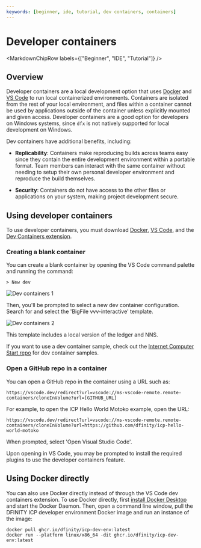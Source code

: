 ```yaml
---
keywords: [beginner, ide, tutorial, dev containers, containers]
---
```



# Developer containers

<MarkdownChipRow labels={["Beginner", "IDE", "Tutorial"]} />

## Overview

Developer containers are a local development option that uses [Docker](https://www.docker.com/get-started/) and [VS Code](https://code.visualstudio.com/) to run local containerized environments. Containers are isolated from the rest of your local environment, and files within a container cannot be used by applications outside of the container unless explicitly mounted and given access. Developer containers are a good option for developers on Windows systems, since `dfx` is not natively supported for local development on Windows.

Dev containers have additional benefits, including:

- **Replicability**: Containers make reproducing builds across teams easy since they contain the entire development environment within a portable format. Team members can interact with the same container without needing to setup their own personal developer environment and reproduce the build themselves.

- **Security**: Containers do not have access to the other files or applications on your system, making project development secure.

## Using developer containers

To use developer containers, you must download [Docker](https://www.docker.com/get-started/), [VS Code](https://code.visualstudio.com/), and the [Dev Containers extension](https://containers.dev/supporting#dev-containers).

### Creating a blank container

You can create a blank container by opening the VS Code command palette and running the command:

```
> New dev
```

![Dev containers 1](./_attachments/dev-containers1.png)

Then, you'll be prompted to select a new dev container configuration. Search for and select the 'BigFile vvv-interactive' template.

![Dev containers 2](./_attachments/dev-containers2.png)

This template includes a local version of the ledger and NNS.

If you want to use a dev container sample, check out the [Internet Computer Start repo](https://github.com/infu/internet-computer-start/tree/main) for dev container samples.

### Open a GitHub repo in a container

You can open a GitHub repo in the container using a URL such as:

```
https://vscode.dev/redirect?url=vscode://ms-vscode-remote.remote-containers/cloneInVolume?url=[GITHUB_URL]
```

For example, to open the ICP Hello World Motoko example, open the URL:

```
https://vscode.dev/redirect?url=vscode://ms-vscode-remote.remote-containers/cloneInVolume?url=https://github.com/dfinity/icp-hello-world-motoko
```

When prompted, select 'Open Visual Studio Code'.

Upon opening in VS Code, you may be prompted to install the required plugins to use the developer containers feature.

## Using Docker directly

You can also use Docker directly instead of through the VS Code dev containers extension. To use Docker directly, first [install Docker Desktop](https://www.docker.com/products/docker-desktop/) and start the Docker Daemon. Then, open a command line window, pull the DFINITY ICP developer environment Docker image and run an instance of the image:

```
docker pull ghcr.io/dfinity/icp-dev-env:latest
docker run --platform linux/x86_64 -dit ghcr.io/dfinity/icp-dev-env:latest
```



